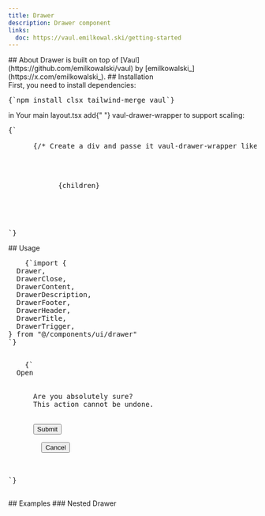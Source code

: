 ```yaml
---
title: Drawer
description: Drawer component
links:
  doc: https://vaul.emilkowal.ski/getting-started
---
```


<ComponentPreview name="drawer-demo" />
## About
<MdxBadge>Drawer</MdxBadge> is built on top of
[Vaul](https://github.com/emilkowalski/vaul) by
[emilkowalski_](https://x.com/emilkowalski_). ## Installation
<div className="not-prose px-4 md:px-0">
  <Step>
    <StepItem title="Install Dependencies">
      First, you need to install dependencies:
      <Pre>{`npm install clsx tailwind-merge vaul`}</Pre>
    </StepItem>
    <StepItem title="Create utils.ts">
      <ComponentUtilsText />
      <ComponentUtils />
    </StepItem>
    <StepItem title="Create Drawer Component">
      <ComponentSource name="drawer-demo" />
    </StepItem>
    <StepItem title="Edit layout.tsx for background scaling">
      in Your main <MdxBadge>layout.tsx</MdxBadge> add{" "}
      <MdxBadge>vaul-drawer-wrapper</MdxBadge> to support scaling:
      <Pre highlightLines={[4]}>{`<html lang="en" suppressHydrationWarning>
  <body className="bg-background font-medium antialiased min-h-svh" suppressHydrationWarning>
      {/* Create a div and passe it vaul-drawer-wrapper like this way */}
      <div vaul-drawer-wrapper="">
         <div className="relative flex min-h-svh flex-col bg-background">
            {children}
         </div>
      </div>
   </body>
</html>`}</Pre>
    </StepItem>
  </Step>
</div>
## Usage
<div className="not-prose space-y-6">
  <Pre>
    {`import {
  Drawer,
  DrawerClose,
  DrawerContent,
  DrawerDescription,
  DrawerFooter,
  DrawerHeader,
  DrawerTitle,
  DrawerTrigger,
} from "@/components/ui/drawer"
`}
  </Pre>
  <Pre>
    {`<Drawer>
  <DrawerTrigger>Open</DrawerTrigger>
  <DrawerContent>
    <DrawerHeader>
      <DrawerTitle>Are you absolutely sure?</DrawerTitle>
      <DrawerDescription>This action cannot be undone.</DrawerDescription>
    </DrawerHeader>
    <DrawerFooter>
      <Button>Submit</Button>
      <DrawerClose>
        <Button variant="outline">Cancel</Button>
      </DrawerClose>
    </DrawerFooter>
  </DrawerContent>
</Drawer>`}
  </Pre>
</div>
## Examples 
### Nested Drawer
<ComponentPreview name="drawer-demo" variant="nested" />
